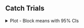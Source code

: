 ## Catch Trials

<!-- Catch Trial Plot -->

<details>
  <summary>
  Plot - Block means with 95% CIs
  </summary>
  
<br>
  
```r
source('r-scripts/exp-1a/catch_plot.R')
include_graphics(
  file.path(main_dir, "plots/exp-1a/catch_results.svg")
)
```

</details> 
